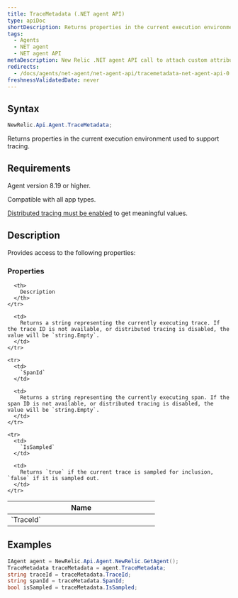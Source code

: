 ```yaml
---
title: TraceMetadata (.NET agent API)
type: apiDoc
shortDescription: Returns properties in the current execution environment used to support tracing.
tags:
  - Agents
  - NET agent
  - NET agent API
metaDescription: New Relic .NET agent API call to attach custom attributes to your transaction data.
redirects:
  - /docs/agents/net-agent/net-agent-api/tracemetadata-net-agent-api-0
freshnessValidatedDate: never
---
```


## Syntax

```cs
NewRelic.Api.Agent.TraceMetadata;
```

Returns properties in the current execution environment used to support tracing.

## Requirements

Agent version 8.19 or higher.

Compatible with all app types.

[Distributed tracing must be enabled](/docs/agents/net-agent/configuration/net-agent-configuration#distributed_tracing) to get meaningful values.

## Description

Provides access to the following properties:

### Properties

<table>
  <thead>
    <tr>
      <th width="25%">
        Name
      </th>

      <th>
        Description
      </th>
    </tr>
  </thead>

  <tbody>
    <tr>
      <td>
        `TraceId`
      </td>

      <td>
        Returns a string representing the currently executing trace. If the trace ID is not available, or distributed tracing is disabled, the value will be `string.Empty`.
      </td>
    </tr>

    <tr>
      <td>
        `SpanId`
      </td>

      <td>
        Returns a string representing the currently executing span. If the span ID is not available, or distributed tracing is disabled, the value will be `string.Empty`.
      </td>
    </tr>

    <tr>
      <td>
        `IsSampled`
      </td>

      <td>
        Returns `true` if the current trace is sampled for inclusion, `false` if it is sampled out.
      </td>
    </tr>
  </tbody>
</table>

## Examples

```cs
IAgent agent = NewRelic.Api.Agent.NewRelic.GetAgent();
TraceMetadata traceMetadata = agent.TraceMetadata;
string traceId = traceMetadata.TraceId;
string spanId = traceMetadata.SpanId;
bool isSampled = traceMetadata.IsSampled;
```
